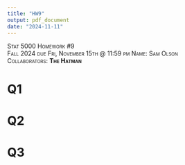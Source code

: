 ```yaml
---
title: "HW9"
output: pdf_document
date: "2024-11-11"
---
```


[Stat 5000]{.smallcaps}
[Homework #9]{.smallcaps}\
[Fall 2024]{.smallcaps} 
[due Fri, November 15th @ 11:59 pm]{.smallcaps}
[Name: Sam Olson]{.smallcaps} \
[Collaborators: **The Hatman**]{.smallcaps} \

# Q1 

\newpage

# Q2 

\newpage

# Q3 

